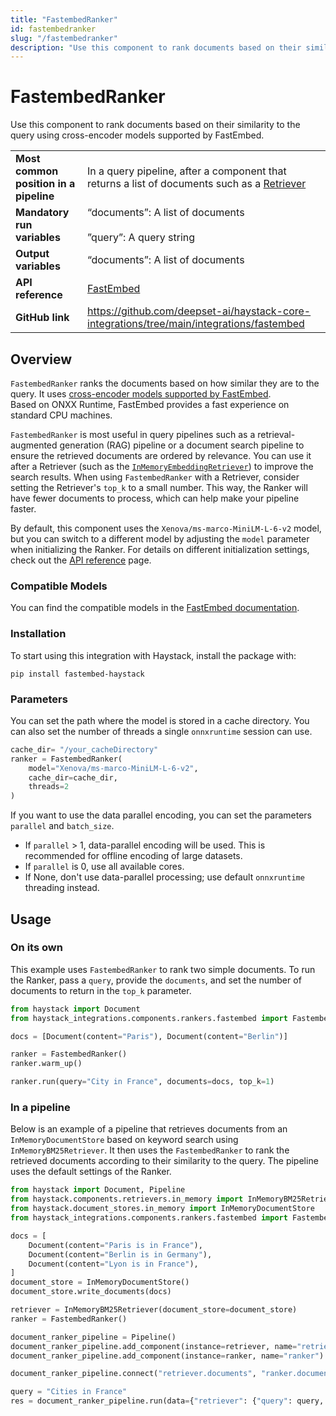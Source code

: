 ```yaml
---
title: "FastembedRanker"
id: fastembedranker
slug: "/fastembedranker"
description: "Use this component to rank documents based on their similarity to the query using cross-encoder models supported by FastEmbed."
---
```


# FastembedRanker

Use this component to rank documents based on their similarity to the query using cross-encoder models supported by FastEmbed.

|  |  |
| --- | --- |
| **Most common position in a pipeline** | In a query pipeline, after a component that returns a list of documents such as a [Retriever](../../../docs/pipeline-components/retrievers.mdx) |
| **Mandatory run variables** | “documents”: A list of documents  <br /> <br />”query”: A query string |
| **Output variables** | “documents”: A list of documents |
| **API reference** | [FastEmbed](/reference/fastembed-embedders) |
| **GitHub link** | https://github.com/deepset-ai/haystack-core-integrations/tree/main/integrations/fastembed |

## Overview

`FastembedRanker` ranks the documents based on how similar they are to the query.  It uses [cross-encoder models supported by FastEmbed](https://qdrant.github.io/fastembed/examples/Supported_Models/).  
Based on ONXX Runtime, FastEmbed provides a fast experience on standard CPU machines.

`FastembedRanker` is most useful in query pipelines such as a retrieval-augmented generation (RAG) pipeline or a document search pipeline to ensure the retrieved documents are ordered by relevance. You can use it after a Retriever (such as the [`InMemoryEmbeddingRetriever`](../retrievers/inmemoryembeddingretriever.mdx)) to improve the search results. When using `FastembedRanker` with a Retriever, consider setting the Retriever's `top_k` to a small number. This way, the Ranker will have fewer documents to process, which can help make your pipeline faster.

By default, this component uses the `Xenova/ms-marco-MiniLM-L-6-v2` model, but you can switch to a different model by adjusting the `model` parameter when initializing the Ranker. For details on different initialization settings, check out the [API reference](/reference/fastembed-embedders) page.

### Compatible Models

You can find the compatible models in the [FastEmbed documentation](https://qdrant.github.io/fastembed/examples/Supported_Models/).

### Installation

To start using this integration with Haystack, install the package with:

```shell
pip install fastembed-haystack
```

### Parameters

You can set the path where the model is stored in a cache directory. You can also set the number of threads a single `onnxruntime` session can use.

```python
cache_dir= "/your_cacheDirectory"
ranker = FastembedRanker(
	model="Xenova/ms-marco-MiniLM-L-6-v2",
	cache_dir=cache_dir,
	threads=2
)
```

If you want to use the data parallel encoding, you can set the parameters `parallel` and `batch_size`.

- If `parallel` > 1, data-parallel encoding will be used. This is recommended for offline encoding of large datasets.
- If `parallel` is 0, use all available cores.
- If None, don't use data-parallel processing; use default `onnxruntime` threading instead.

## Usage

### On its own

This example uses `FastembedRanker` to rank two simple documents. To run the Ranker, pass a `query`, provide the `documents`, and set the number of documents to return in the `top_k` parameter.

```python
from haystack import Document
from haystack_integrations.components.rankers.fastembed import FastembedRanker

docs = [Document(content="Paris"), Document(content="Berlin")]

ranker = FastembedRanker()
ranker.warm_up()

ranker.run(query="City in France", documents=docs, top_k=1)
```

### In a pipeline

Below is an example of a pipeline that retrieves documents from an `InMemoryDocumentStore` based on keyword search using `InMemoryBM25Retriever`. It then uses the `FastembedRanker` to rank the retrieved documents according to their similarity to the query. The pipeline uses the default settings of the Ranker.

```python
from haystack import Document, Pipeline
from haystack.components.retrievers.in_memory import InMemoryBM25Retriever
from haystack.document_stores.in_memory import InMemoryDocumentStore
from haystack_integrations.components.rankers.fastembed import FastembedRanker

docs = [
    Document(content="Paris is in France"),
    Document(content="Berlin is in Germany"),
    Document(content="Lyon is in France"),
]
document_store = InMemoryDocumentStore()
document_store.write_documents(docs)

retriever = InMemoryBM25Retriever(document_store=document_store)
ranker = FastembedRanker()

document_ranker_pipeline = Pipeline()
document_ranker_pipeline.add_component(instance=retriever, name="retriever")
document_ranker_pipeline.add_component(instance=ranker, name="ranker")

document_ranker_pipeline.connect("retriever.documents", "ranker.documents")

query = "Cities in France"
res = document_ranker_pipeline.run(data={"retriever": {"query": query, "top_k": 3}, "ranker": {"query": query, "top_k": 2}})
```